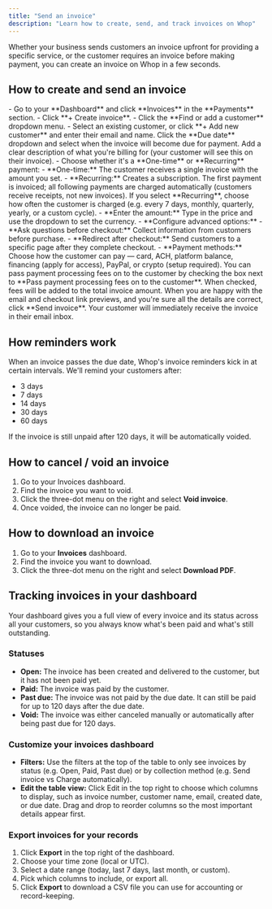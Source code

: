 ```yaml
---
title: "Send an invoice"
description: "Learn how to create, send, and track invoices on Whop"
---
```


Whether your business sends customers an invoice upfront for providing a specific service, or the customer requires an invoice before making payment,
you can create an invoice on Whop in a few seconds.

## How to create and send an invoice

<Steps>
  <Step title="Navigate to 'Invoices'" titleSize="h3">
    - Go to your **Dashboard** and click **Invoices** in the **Payments** section.
    - Click **+ Create invoice**.
  </Step>

  <Step title="Add customer details" titleSize="h3">
    - Click the **Find or add a customer** dropdown menu.
    - Select an existing customer, or click **+ Add new customer** and enter their email and name.
  </Step>

  <Step title="Add due date" titleSize="h3">
    Click the **Due date** dropdown and select when the invoice will become due for payment.
  </Step>

  <Step title="Add description" titleSize="h3">
    Add a clear description of what you're billing for (your customer will see this on their invoice).
  </Step>

  <Step title="Add amount" titleSize="h3">
    - Choose whether it's a **One-time** or **Recurring** payment:
      - **One-time:** The customer receives a single invoice with the amount you set.
      - **Recurring:** Creates a subscription. The first payment is invoiced; all following payments are charged automatically (customers receive receipts, not new invoices). If you select **Recurring**, choose how often the customer is charged (e.g. every 7 days, monthly, quarterly, yearly, or a custom cycle).
    - **Enter the amount:** Type in the price and use the dropdown to set the currency.
    - **Configure advanced options:**
      - **Ask questions before checkout:** Collect information from customers before purchase.
      - **Redirect after checkout:** Send customers to a specific page after they complete checkout.
      - **Payment methods:** Choose how the customer can pay — card, ACH, platform balance, financing (apply for access), PayPal, or crypto (setup required).
  </Step>

  <Step title="Pass processing fees (optional)" titleSize="h3">
    You can pass payment processing fees on to the customer by checking the box next to **Pass payment processing fees on to the customer**. When checked, fees will be added to the total invoice amount.
  </Step>

  <Step title="Send invoice" titleSize="h3">
    When you are happy with the email and checkout link previews, and you're sure all the details are correct, click **Send invoice**. Your customer will immediately receive the invoice in their email inbox.
  </Step>
</Steps>

## How reminders work

When an invoice passes the due date, Whop's invoice reminders kick in at certain intervals. We'll remind your customers after:
- 3 days
- 7 days
- 14 days
- 30 days
- 60 days

If the invoice is still unpaid after 120 days, it will be automatically voided.

## How to cancel / void an invoice

1. Go to your Invoices dashboard.
2. Find the invoice you want to void.
3. Click the three-dot menu on the right and select **Void invoice**.
4. Once voided, the invoice can no longer be paid.

## How to download an invoice

1. Go to your **Invoices** dashboard.
2. Find the invoice you want to download.
3. Click the three-dot menu on the right and select **Download PDF**.

## Tracking invoices in your dashboard

Your dashboard gives you a full view of every invoice and its status across all your customers, so you always know what's been paid and what's still outstanding.

### Statuses

- **Open:** The invoice has been created and delivered to the customer, but it has not been paid yet.
- **Paid:** The invoice was paid by the customer.
- **Past due:** The invoice was not paid by the due date. It can still be paid for up to 120 days after the due date.
- **Void:** The invoice was either canceled manually or automatically after being past due for 120 days.

### Customize your invoices dashboard

- **Filters:** Use the filters at the top of the table to only see invoices by status (e.g. Open, Paid, Past due) or by collection method (e.g. Send invoice vs Charge automatically).
- **Edit the table view:** Click Edit in the top right to choose which columns to display, such as invoice number, customer name, email, created date, or due date. Drag and drop to reorder columns so the most important details appear first.

### Export invoices for your records

1. Click **Export** in the top right of the dashboard.
2. Choose your time zone (local or UTC).
3. Select a date range (today, last 7 days, last month, or custom).
4. Pick which columns to include, or export all.
5. Click **Export** to download a CSV file you can use for accounting or record-keeping.

